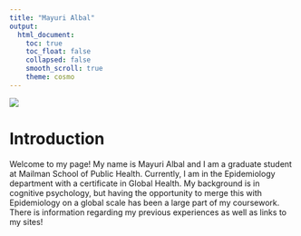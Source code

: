 ```yaml
---
title: "Mayuri Albal"
output: 
  html_document:
    toc: true
    toc_float: false
    collapsed: false
    smooth_scroll: true
    theme: cosmo
---
```


![](images/welcome.png)

# Introduction

Welcome to my page! My name is Mayuri Albal and I am 
a graduate student at Mailman School of Public Health. Currently, I am in the Epidemiology department with a certificate in Global Health. My background is in cognitive psychology,
but having the opportunity to merge this with Epidemiology on a global scale has been a large part of my coursework. There is information regarding my previous experiences as well as links to my sites!


